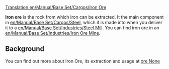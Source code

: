 [[Translation:en/Manual/Base Set/Cargos/Iron Ore]]
{{en/Manual/Base Set/Cargos/Cargo|
name=Iron Ore|
image=en/Manual/Base Set/Cargos/IronOre.png|
produced=[[en/Manual/Base Set/Industries/Iron Ore Mine]]|
accepted=[[en/Manual/Base Set/Industries/Steel Mill]]
}}

'''Iron ore''' is the rock from which iron can be extracted.  It the main component in [[en/Manual/Base Set/Cargos/Steel]], which it is made into when you deliver it to a [[en/Manual/Base Set/Industries/Steel Mill]].  You can find iron ore in an [[en/Manual/Base Set/Industries/Iron Ore Mine]].

==Background==
You can find out more about Iron Ore, its extraction and usage at [https://www.wikipedia.org/wiki/Iron ore None]